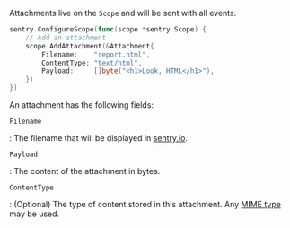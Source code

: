 Attachments live on the `Scope` and will be sent with all events.

```go
sentry.ConfigureScope(func(scope *sentry.Scope) {
	// Add an attachment
	scope.AddAttachment(&Attachment{
		Filename:    "report.html",
		ContentType: "text/html",
		Payload:     []byte("<h1>Look, HTML</h1>"),
	})
})
```

An attachment has the following fields:

`Filename`

: The filename that will be displayed in [sentry.io](https://sentry.io).

`Payload`

: The content of the attachment in bytes.

`ContentType`

: (Optional) The type of content stored in this attachment. Any [MIME
type](https://www.iana.org/assignments/media-types/media-types.xhtml) may be
used.
